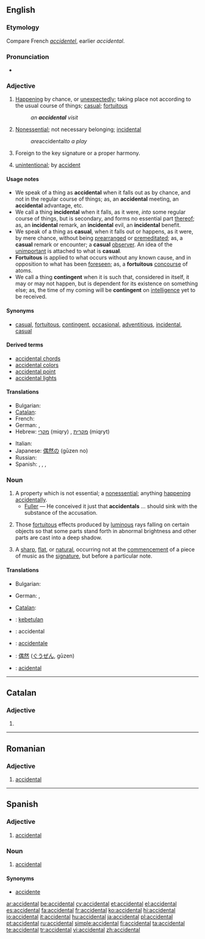==English==

===Etymology===
Compare French ''[[accidentel]]'', earlier ''accidental''.

===Pronunciation===
* {{audio|en-us-accidental.ogg|Audio (US)}}

===Adjective===
{{en-adj}}

# [[happening|Happening]] by chance, or [[unexpectedly]]; taking place not according to the usual course of things; [[casual]]; [[fortuitous]]
#: ''an '''accidental''' visit''
# [[nonessential|Nonessential]]; not necessary belonging; [[incidental]]
#: ''are ''accidental'' to a play''
# {{music}} Foreign to the key signature or a proper harmony.
# [[unintentional]]; by [[accident]]

====Usage notes====
* We speak of a thing as '''accidental''' when it falls out as by chance, and not in the regular course of things; as, an '''accidental''' meeting, an '''accidental''' advantage, etc.
* We call a thing '''incidental''' when it falls, as it were, ''into'' some regular course of things, but is secondary, and forms no essential part [[thereof]]; as, an '''incidental''' remark, an '''incidental''' evil, an '''incidental''' benefit.
* We speak of a thing as '''casual''', when it falls out or happens, as it were, by mere chance, without being [[prearranged]] or [[premeditated]]; as, a '''casual''' remark or encounter; a '''casual''' [[observer]]. An idea of the [[unimportant]] is attached to what is '''casual'''.
* '''Fortuitous''' is applied to what occurs without any known cause, and in opposition to what has been [[foreseen]]; as, a '''fortuitous''' [[concourse]] of atoms.
* We call a thing '''contingent''' when it is such that, considered in itself, it may or may not happen, but is dependent for its existence on something else; as, the time of my coming will be '''contingent''' on [[intelligence]] yet to be received.

====Synonyms====
* [[casual]], [[fortuitous]], [[contingent]], [[occasional]], [[adventitious]], [[incidental]], [[casual]]

====Derived terms====
{{rfc|create separate entries}}
* [[accidental chords]] <!-- ''(Music):'' those which contain one or more tones foreign to their proper harmony -->
* [[accidental colors]] <!-- ''(Optics):'' colors [[depending]] on the [[hypersensibility]] of the [[retina]] of the eye for [[complementary]] colors. They are [[purely]] [[subjective]] sensations of color which often result from the [[contemplation]] of [[actually]] colored bodies -->
* [[accidental point]] <!-- ''(Perspective):'' the point in which a right line, drawn from the eye, parallel to a given right line, cuts the [[perspective]] plane; so called to distinguish it from the principal point, or point of view, where a line drawn from the eye perpendicular to the perspective plane meets this plane -->
* [[accidental lights]] <!-- ''(Painting):'' secondary lights; effects of light other than ordinary [[daylight]], such as the rays of the sun [[darting]] through a cloud, or between the leaves of trees; the effect of [[moonlight]], [[candlelight]], or burning bodies - [[Fairholt]] -->

====Translations====
{{trans-top|happening by chance}}
* Bulgarian: {{t|bg|случаен}}
* [[Catalan]]: {{t-|ca|accidental|m|f}}
* French: {{t+|fr|accidentel}}
* German: {{t+|de|versehentlich}}, {{t+|de|zufällig}}
* Hebrew: [[מקרי]] (miqry) {{m}}, [[מקרית]] (miqryt) {{f}}
{{trans-mid}}
* Italian: {{t|it|accidentale}}
* Japanese: [[偶然の]] (gūzen no)
* Russian: {{t+|ru|случайный|tr=slučájnyj}}
* Spanish: {{t|es|accidental}}, {{t|es|casual}}, {{t|es|imprevisto}}, {{t|es|fortuito}}
{{trans-bottom}}

===Noun===
{{en-noun}}

# A property which is not essential; a [[nonessential]]; anything [[happening]] [[accidentally]].
#* [[Fuller]] — He conceived it just that '''accidentals''' ... should sink with the substance of the accusation.
# {{context|in plural|painting}} Those [[fortuitous]] effects produced by [[luminous]] rays falling on certain objects so that some parts stand forth in abnormal brightness and other parts are cast into a deep shadow.
# {{music}} A [[sharp]], [[flat]], or [[natural]], occurring not at the [[commencement]] of a piece of music as the [[signature]], but before a particular note.

====Translations====
{{trans-top|a property which is not essential}}
* Bulgarian: {{t|bg|несъществено качество}}
{{trans-mid}}
* German: {{t+|de|Zufall|m}}, {{t-|de|Versehen|n}}
{{trans-bottom}}

{{trans-top|(in plural, painting)}}
{{trans-mid}}
{{trans-bottom}}

{{trans-top|(music)}}
* [[Catalan]]: {{t-|ca|accident|m}}
{{trans-mid}}
{{trans-bottom}}

{{checktrans-top}}
* {{ttbc|id}}: [[kebetulan]]
* {{ttbc|ia}}: accidental
* {{ttbc|it}}: [[accidentale]]
* {{ttbc|ja}}: [[偶然]] ([[ぐうぜん]], gūzen)
* {{ttbc|pt}}: [[acidental]]
{{trans-bottom}}

----
==Catalan==

===Adjective===
{{ca-adj|f=accidental|fpl=accidentals}}

# {{l|en|accidental}}

----

==Romanian==

===Adjective===
{{ro-adj|mn}}

# [[#English|accidental]] 


----
==Spanish==

===Adjective===
{{es-adj|pl=accidentales}}

# [[accidental]]

===Noun===
{{es-noun-m|pl=accidentales}}

# {{music|lang=es}} [[accidental]]

====Synonyms====
* [[accidente]]

[[ar:accidental]]
[[be:accidental]]
[[cy:accidental]]
[[et:accidental]]
[[el:accidental]]
[[es:accidental]]
[[fa:accidental]]
[[fr:accidental]]
[[ko:accidental]]
[[hi:accidental]]
[[io:accidental]]
[[it:accidental]]
[[hu:accidental]]
[[ja:accidental]]
[[pl:accidental]]
[[pt:accidental]]
[[ru:accidental]]
[[simple:accidental]]
[[fi:accidental]]
[[ta:accidental]]
[[te:accidental]]
[[tr:accidental]]
[[vi:accidental]]
[[zh:accidental]]